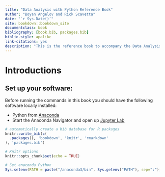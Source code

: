 ```yaml
--- 
title: "Data Analysis with Python Reference Book"
author: "Boyan Angelov and Rick Scavetta"
date: "`r Sys.Date()`"
site: bookdown::bookdown_site
documentclass: book
bibliography: [book.bib, packages.bib]
biblio-style: apalike
link-citations: yes
description: "This is the reference book to accompany the Data Analysis with Python Workshop."
---
```


# Introductions

## Set up your software:

Before running the commands in this book you should have the following software locally installed:

- Python from [Anaconda](https://www.anaconda.com/download)
- Start the Anaconda Navigator and open up [Jupyter Lab](https://jupyterlab.readthedocs.io/en/stable/)

```r
# automatically create a bib database for R packages
knitr::write_bib(c(
  .packages(), 'bookdown', 'knitr', 'rmarkdown'
), 'packages.bib')

# Knitr options
knitr::opts_chunk$set(echo = TRUE)

# Set anaconda Python
Sys.setenv(PATH = paste("/anaconda3/bin", Sys.getenv("PATH"), sep=":"))
```

<style>
.column-left{
  float: left;
  width: 48%;
  text-align: left;
}
.column-right{
  float: right;
  width: 48%;
  text-align: right;
}
.column-full{
  float: left;
  width: 100%;
  text-align: left;
}

</style>
